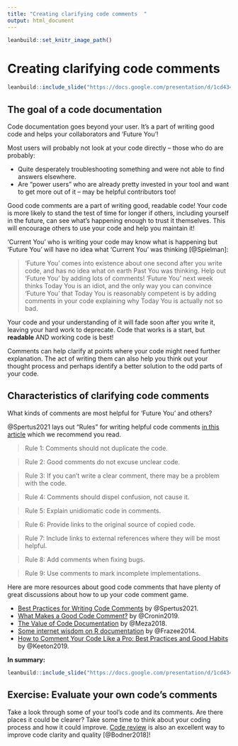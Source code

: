 ```yaml
---
title: "Creating clarifying code comments  "
output: html_document
---
```


```r
leanbuild::set_knitr_image_path()
```

# Creating clarifying code comments

```r
leanbuild::include_slide("https://docs.google.com/presentation/d/1cd434bkLer_CJ04GzpsZwzeEA9gjc5Ho6QimiHPbyEg/edit#slide=id.gd422c5de97_0_54")
```

## The goal of a code documentation

Code documentation goes beyond your user. It's a part of writing good code and helps your collaborators and 'Future You'!

Most users will probably not look at your code directly -- those who do are probably:

- Quite desperately troubleshooting something and were not able to find answers elsewhere.
- Are “power users” who are already pretty invested in your tool and want to get more out of it -- may be helpful contributors too!

Good code comments are a part of writing good, readable code! Your code is more likely to stand the test of time for longer if others, including yourself in the future, can see what’s happening enough to trust it themselves. This will encourage others to use your code and help you maintain it!

'Current You' who is writing your code may know what is happening but 'Future You' will have no idea what 'Current You' was thinking [@Spielman]:

> 'Future You' comes into existence about one second after you write code, and has no idea what on earth Past You was thinking. Help out 'Future You' by adding lots of comments! 'Future You' next week thinks Today You is an idiot, and the only way you can convince 'Future You' that Today You is reasonably competent is by adding comments in your code explaining why Today You is actually not so bad.

Your code and your understanding of it will fade soon after you write it, leaving your hard work to deprecate. Code that works is a start, but **readable** AND working code is best!

Comments can help clarify at points where your code might need further explanation. The act of writing them can also help you think out your thought process and perhaps identify a better solution to the odd parts of your code.

## Characteristics of clarifying code comments

What kinds of comments are most helpful for 'Future You' and others?

@Spertus2021 lays out "Rules" for writing helpful code comments [in this article](https://stackoverflow.blog/2021/07/05/best-practices-for-writing-code-comments/) which we recommend you read.

> Rule 1: Comments should not duplicate the code.

> Rule 2: Good comments do not excuse unclear code.

> Rule 3: If you can’t write a clear comment, there may be a problem with the code.

> Rule 4: Comments should dispel confusion, not cause it.

> Rule 5: Explain unidiomatic code in comments.

> Rule 6: Provide links to the original source of copied code.

> Rule 7: Include links to external references where they will be most helpful.

> Rule 8: Add comments when fixing bugs.

> Rule 9: Use comments to mark incomplete implementations.

Here are more resources about good code comments that have plenty of great discussions about how to up your code comment game.

- [Best Practices for Writing Code Comments](https://stackoverflow.blog/2021/07/05/best-practices-for-writing-code-comments/) by @Spertus2021.
- [What Makes a Good Code Comment?](https://itnext.io/what-makes-a-good-code-comment-5267debd2c24) by @Cronin2019.  
- [The Value of Code Documentation](https://www.olioapps.com/blog/the-value-of-code-documentation/) by @Meza2018.  
- [Some internet wisdom on R documentation](http://alyssafrazee.com/2014/04/20/rdocs.html) by @Frazee2014.  
- [How to Comment Your Code Like a Pro: Best Practices and Good Habits](https://www.elegantthemes.com/blog/wordpress/how-to-comment-your-code-like-a-pro-best-practices-and-good-habits) by @Keeton2019.  

**In summary:**

```r
leanbuild::include_slide("https://docs.google.com/presentation/d/1cd434bkLer_CJ04GzpsZwzeEA9gjc5Ho6QimiHPbyEg/edit#slide=id.gcdcbd8d802_0_132")
```

## Exercise: Evaluate your own code's comments

Take a look through some of your tool's code and its comments. Are there places it could be clearer? Take some time to think about your coding process and how it could improve. [Code review](https://simpleprogrammer.com/why-code-reviews-make-better-code-teams/) is also an excellent way to improve code clarity and quality [@Bodner2018]!
